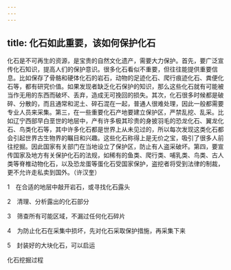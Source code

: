 ```yaml
---
---
---
```

title: 化石如此重要，该如何保护化石
---




化石是不可再生的资源，是宝贵的自然文化遗产，需要大力保护。首先，要广泛宣传化石知识，提高人们的保护意识。很多化石看似不重要，但往往能提供重要信息。比如保存了骨骼和硬体化石的岩石，动物的足迹化石、爬行痕迹化石、粪便化石等，都有研究价值。如果发现者缺乏化石保护的知识，那么这些化石就有可能被当作无用的东西而破坏、丢弃，造成无可挽回的损失。其次，化石很多时候都是破碎、分散的，而且通常和泥土、碎石混在一起，普通人很难处理，因此一般都需要专业人员来采集。第三，在一些重要化石产地要建立保护区，严禁乱挖、乱采。比如辽宁西部早白垩世的地层中，产有许多极其珍贵的身披羽毛的恐龙化石、翼龙化石、鸟类化石等，其中许多化石都是世界上从未见过的，所以每次发现这类化石都会引起世界古生物界的瞩目和兴趣。这些化石称得上是无价之宝，吸引了很多人前往挖掘。因此国家有关部门在当地设立了保护区，防止有人盗采破坏。第四，要宣传国家及地方有关保护化石的法规，如稀有的鱼类、爬行类、哺乳类、鸟类、古人类等脊椎动物化石，以及恐龙蛋等蛋化石受国家保护，盗挖者将受到法律的制裁，更不允许走私卖到国外。（许汉奎）

1　在合适的地层中敲开岩石，或寻找化石露头



2　清理、分析露出的化石部分



3　筛查所有可能区域，不漏过任何化石碎片



4　为防止化石在采集中损坏，先对化石采取保护措施，再采集下来



5　封装好的大块化石，可以启运

化石挖掘过程